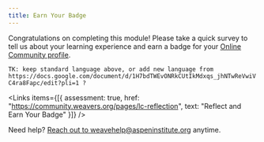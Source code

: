 ```yaml
---
title: Earn Your Badge
---
```


Congratulations on completing this module! Please take a quick survey to tell us about your learning experience and earn a badge for your [Online Community profile](https://community.weavers.org).

`TK: keep standard language above, or add new language from https://docs.google.com/document/d/1H7bdTWEvONRkCUtIkMdxqs_jhNTwReVwiVC4ra8Fapc/edit?pli=1 ?`

<Links
  items={[{
    assessment: true,
    href: "https://community.weavers.org/pages/lc-reflection",
    text: "Reflect and Earn Your Badge"
  }]}
/>

Need help? [Reach out to weavehelp@aspeninstitute.org](mailto:weavehelp@aspeninstitute.org) anytime.
